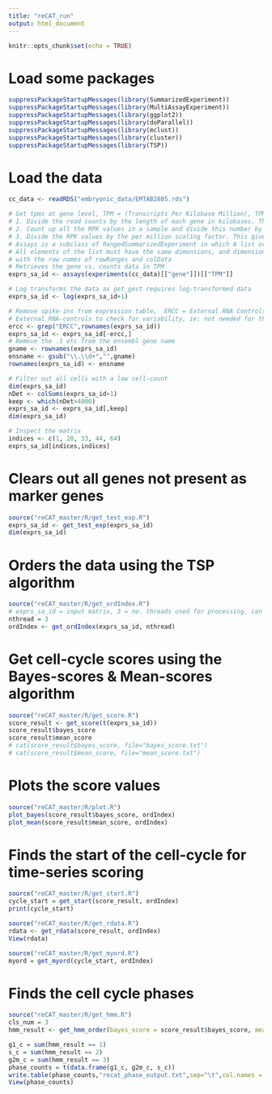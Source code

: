 ---
title: "reCAT_run"
output: html_document
---

```{r setup, include=FALSE}
knitr::opts_chunk$set(echo = TRUE)
```

# Load some packages

```{r load, warning=FALSE}
suppressPackageStartupMessages(library(SummarizedExperiment))
suppressPackageStartupMessages(library(MultiAssayExperiment))
suppressPackageStartupMessages(library(ggplot2))
suppressPackageStartupMessages(library(doParallel))
suppressPackageStartupMessages(library(mclust))
suppressPackageStartupMessages(library(cluster))
suppressPackageStartupMessages(library(TSP))
```

# Load the data 

```{r data}
cc_data <- readRDS("embryonic_data/EMTAB2805.rds")

# Get tpms at gene level, TPM = (Transcripts Per Kilobase Million), TPM is generated beforehand through
# 1. Divide the read counts by the length of each gene in kilobases. This gives you reads per kilobase (RPK).
# 2. Count up all the RPK values in a sample and divide this number by 1,000,000. This is your per million scaling factor.
# 3. Divide the RPK values by the per million scaling factor. This gives you TPM.
# Assays is a subclass of RangedSummarizedExperiment in which A list or SimpleList of matrix-like elements, or a matrix-like object. 
# All elements of the list must have the same dimensions, and dimension names (if present) must be consistent across elements and 
# with the row names of rowRanges and colData
# Retrieves the gene vs. counts data in TPM
exprs_sa_id <- assays(experiments(cc_data)[["gene"]])[["TPM"]]

# Log transforms the data as get_gest requires log-transformed data 
exprs_sa_id <- log(exprs_sa_id+1)

# Remove spike-ins from expression table,  ERCC = External RNA Controls Consortium (ERCC)
# External RNA-controls to check for variability, ie: not needed for the analysis
ercc <- grep("ERCC",rownames(exprs_sa_id))
exprs_sa_id <- exprs_sa_id[-ercc,]
# Remove the .1 etc from the ensembl gene name
gname <- rownames(exprs_sa_id)
ensname <- gsub("\\.\\d+","",gname)
rownames(exprs_sa_id) <- ensname

# Filter out all cells with a low cell-count
dim(exprs_sa_id)
nDet <- colSums(exprs_sa_id>1)
keep <- which(nDet>4000)
exprs_sa_id <- exprs_sa_id[,keep]
dim(exprs_sa_id)

# Inspect the matrix
indices <- c(1, 20, 33, 44, 64)
exprs_sa_id[indices,indices]
```

# Clears out all genes not present as marker genes

```{r preprocess}

source("reCAT_master/R/get_test_exp.R")
exprs_sa_id <- get_test_exp(exprs_sa_id)
dim(exprs_sa_id)
```

# Orders the data using the TSP algorithm

```{r order}
source("reCAT_master/R/get_ordIndex.R")
# exprs_sa_id = input matrix, 3 = no. threads used for processing, can be increased on cluster
nthread = 3
ordIndex <- get_ordIndex(exprs_sa_id, nthread)
```

# Get cell-cycle scores using the Bayes-scores & Mean-scores algorithm

```{r scores}
source("reCAT_master/R/get_score.R")
score_result <- get_score(t(exprs_sa_id))
score_result$bayes_score
score_result$mean_score
# cat(score_result$bayes_score, file="bayes_score.txt")
# cat(score_result$mean_score, file="mean_score.txt")
```

# Plots the score values 

```{r plot_scores}
source("reCAT_master/R/plot.R")
plot_bayes(score_result$bayes_score, ordIndex)
plot_mean(score_result$mean_score, ordIndex)
```

# Finds the start of the cell-cycle for time-series scoring

```{r get_start}
source("reCAT_master/R/get_start.R")
cycle_start = get_start(score_result, ordIndex)
print(cycle_start)
```

```{r rdata}
source("reCAT_master/R/get_rdata.R")
rdata <- get_rdata(score_result, ordIndex)
View(rdata)
```

```{r get_myord}
source("reCAT_master/R/get_myord.R")
myord = get_myord(cycle_start, ordIndex)
```

# Finds the cell cycle phases

```{r find_phase}
source("reCAT_master/R/get_hmm.R")
cls_num = 3
hmm_result <- get_hmm_order(bayes_score = score_result$bayes_score, mean_score = score_result$mean_score, ordIndex = ordIndex, cls_num = cls_num, myord = myord, rdata = rdata)

g1_c = sum(hmm_result == 1)
s_c = sum(hmm_result == 2)
g2m_c = sum(hmm_result == 3)
phase_counts = t(data.frame(g1_c, g2m_c, s_c))
write.table(phase_counts,"recat_phase_output.txt",sep="\t",col.names = FALSE, row.names=FALSE)
View(phase_counts)
```